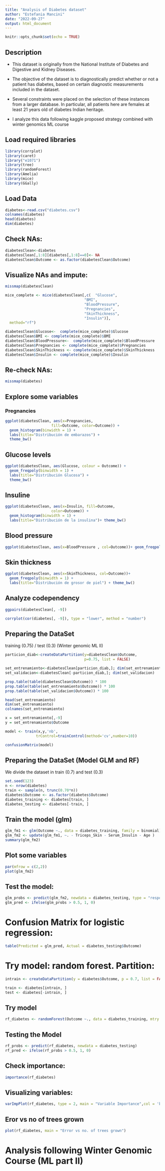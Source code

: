 ```yaml
---
title: "Analysis of Diabetes dataset"
author: "Estefania Mancini"
date: "2022-09-27"
output: html_document
---
```


```r
knitr::opts_chunk$set(echo = TRUE)
```

## Description

* This dataset is originally from the National Institute of Diabetes and Digestive and Kidney Diseases. 

* The objective of the dataset is to diagnostically predict whether or not a patient has diabetes, based on certain diagnostic measurements included in the dataset. 

* Several constraints were placed on the selection of these instances from a larger database. In particular, all patients here are females at least 21 years old of diabetes Indian heritage.

* I analyze this data following kaggle proposed strategy combined with winter genomics ML course

## Load required libraries

```r
library(corrplot)
library(caret)
library("e1071")
library(tree)
library(randomForest)
library(Amelia)
library(mice)
library(GGally)
```

## Load Data

```r
diabetes<-read.csv("diabetes.csv")
colnames(diabetes)
head(diabetes)
dim(diabetes)
```

## Check NAs:

```r
diabetesClean<-diabetes
diabetesClean[,1:8][diabetes[,1:8]==0]<- NA
diabetesClean$Outcome <- as.factor(diabetesClean$Outcome)
```

## Visualize NAs and impute:

```r
missmap(diabetesClean)
```

```r
mice_complete <- mice(diabetesClean[,c(  "Glucose",
                                    "BMI", 
                                    "BloodPressure",
                                    "Pregnancies", 
                                    "SkinThickness", 
                                    "Insulin")],
  method="rf")

diabetesClean$Glucose<-  complete(mice_complete)$Glucose
diabetesClean$BMI <- complete(mice_complete)$BMI 
diabetesClean$BloodPressure<-  complete(mice_complete)$BloodPressure
diabetesClean$Pregnancies <- complete(mice_complete)$Pregnancies
diabetesClean$SkinThickness <- complete(mice_complete)$SkinThickness 
diabetesClean$Insulin <- complete(mice_complete)$Insulin
```

## Re-check NAs:

```r
missmap(diabetes)
```

## Explore some variables 

###  Pregnancies

```r
ggplot(diabetesClean, aes(x=Pregnancies, 
                     fill=Outcome, color=Outcome)) +
  geom_histogram(binwidth = 1) + 
  labs(title="Distribución de embarazos") + 
  theme_bw() 
```


##  Glucose levels

```r
ggplot(diabetesClean, aes(Glucose, colour = Outcome)) + 
  geom_freqpoly(binwidth = 1) + 
  labs(title="Distribución Glucosa") + 
  theme_bw() 
```

## Insuline

```r
ggplot(diabetesClean, aes(x=Insulin, fill=Outcome,
                     color=Outcome)) +
  geom_histogram(binwidth = 1) + 
  labs(title="Distribución de la insulina")+ theme_bw() 
```

## Blood pressure

```r
ggplot(diabetesClean, aes(x=BloodPressure , col=Outcome))+ geom_freqpoly(binwidth = 1) + labs(title="Distribución de presión sanguínea") + theme_bw()

```


## Skin thickness

```r
ggplot(diabetesClean, aes(x=SkinThickness, col=Outcome))+ 
  geom_freqpoly(binwidth = 1) + 
  labs(title="Distribución de grosor de piel") + theme_bw() 
```


## Analyze codependency

```r
ggpairs(diabetesClean[, -9])
```


```r
corrplot(cor(diabetes[, -9]), type = "lower", method = "number")
```

## Preparing the DataSet 
training (0.75) / test (0.3) (Winter genomic ML II)

```r
particion_diab<-createDataPartition(y=diabetesClean$Outcome,
                                    p=0.75, list = FALSE)

set_entrenamiento<-diabetesClean[particion_diab,]; dim(set_entrenamiento)
set_validacion<-diabetesClean[-particion_diab,]; dim(set_validacion)

prop.table(table(diabetesClean$Outcome)) * 100 
prop.table(table(set_entrenamiento$Outcome)) * 100 
prop.table(table(set_validacion$Outcome)) * 100 

head(set_entrenamiento)
dim(set_entrenamiento)
colnames(set_entrenamiento)

```

```r
x = set_entrenamiento[,-9] 
y = set_entrenamiento$Outcome 
```


```r
model <- train(x,y,'nb',
              trControl=trainControl(method='cv',number=10)) 
```

```r
confusionMatrix(model)
```


## Preparing the DataSet (Model GLM and RF)

We divide the dataset in train (0.7) and  test (0.3)

```r
set.seed(123)
n <- nrow(diabetes)
train <- sample(n, trunc(0.70*n))
diabetes$Outcome <- as.factor(diabetes$Outcome)
diabetes_training <- diabetes[train, ]
diabetes_testing <- diabetes[-train, ]
```

## Train the model (glm)

```r
glm_fm1 <- glm(Outcome ~., data = diabetes_training, family = binomial)
glm_fm2 <- update(glm_fm1, ~. - Triceps_Skin - Serum_Insulin - Age )
summary(glm_fm2)
```

## Plot some variables

```r
par(mfrow = c(2,2))
plot(glm_fm2)
```

## Test the model:

```r
glm_probs <- predict(glm_fm2, newdata = diabetes_testing, type = "response")
glm_pred <- ifelse(glm_probs > 0.5, 1, 0)
```

# Confusion Matrix for logistic regression:

```r
table(Predicted = glm_pred, Actual = diabetes_testing$Outcome)
```

# Try model: random forest. Partition:

```r
intrain <- createDataPartition(y = diabetes$Outcome, p = 0.7, list = FALSE)

train <- diabetes[intrain, ]
test <- diabetes[-intrain, ]
```

## Try model

```r
rf_diabetes <- randomForest(Outcome ~., data = diabetes_training, mtry = 8, ntree=50, importance = TRUE)
```

## Testing the Model

```r
rf_probs <- predict(rf_diabetes, newdata = diabetes_testing)
rf_pred <- ifelse(rf_probs > 0.5, 1, 0)
```

## Check importance:

```r
importance(rf_diabetes)
```

## Visualizing variables:

```r
varImpPlot(rf_diabetes, type = 2, main = "Variable Importance",col = 'black')
```


## Eror vs no of trees grown

```r
plot(rf_diabetes, main = "Error vs no. of trees grown")
```

# Analysis following Winter Genomic Course (ML part II)

